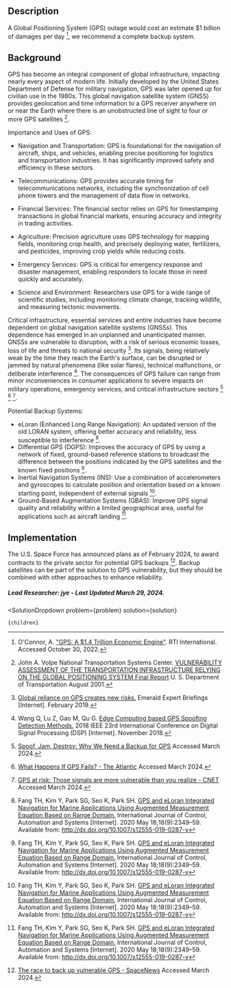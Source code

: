 

## Description

A Global Positioning System (GPS) outage would cost an estimate $1 billion of damages per day [^"1"], we recommend a complete backup system. 


## Background

GPS has become an integral component of global infrastructure, impacting nearly every aspect of modern life. Initially developed by the United States Department of Defense for military navigation, GPS was later opened up for civilian use in the 1980s. This global navigation satellite system (GNSS) provides geolocation and time information to a GPS receiver anywhere on or near the Earth where there is an unobstructed line of sight to four or more GPS satellites [^"9"].

Importance and Uses of GPS:

- Navigation and Transportation: GPS is foundational for the navigation of aircraft, ships, and vehicles, enabling precise positioning for logistics and transportation industries. It has significantly improved safety and efficiency in these sectors.

- Telecommunications: GPS provides accurate timing for telecommunications networks, including the synchronization of cell phone towers and the management of data flow in networks.

- Financial Services: The financial sector relies on GPS for timestamping transactions in global financial markets, ensuring accuracy and integrity in trading activities.

- Agriculture: Precision agriculture uses GPS technology for mapping fields, monitoring crop health, and precisely deploying water, fertilizers, and pesticides, improving crop yields while reducing costs.

- Emergency Services: GPS is critical for emergency response and disaster management, enabling responders to locate those in need quickly and accurately.

- Science and Environment: Researchers use GPS for a wide range of scientific studies, including monitoring climate change, tracking wildlife, and measuring tectonic movements.

Critical infrastructure, essential services and entire industries have become dependent on global navigation satellite systems (GNSSs). This dependence has emerged in an unplanned and unanticipated manner. GNSSs are vulnerable to disruption, with a risk of serious economic losses, loss of life and threats to national security [^"7"]. Its signals, being relatively weak by the time they reach the Earth's surface, can be disrupted or jammed by natural phenomena (like solar flares), technical malfunctions, or deliberate interference [^"8"]. The consequences of GPS failure can range from minor inconveniences in consumer applications to severe impacts on military operations, emergency services, and critical infrastructure sectors [^"5"] [^"3"] [^"2"].

Potential Backup Systems:

- eLoran (Enhanced Long Range Navigation): An updated version of the old LORAN system, offering better accuracy and reliability, less susceptible to interference [^"10"].
- Differential GPS (DGPS): Improves the accuracy of GPS by using a network of fixed, ground-based reference stations to broadcast the difference between the positions indicated by the GPS satellites and the known fixed positions [^"10"].
- Inertial Navigation Systems (INS): Use a combination of accelerometers and gyroscopes to calculate position and orientation based on a known starting point, independent of external signals [^"10"].
- Ground-Based Augmentation Systems (GBAS): Improve GPS signal quality and reliability within a limited geographical area, useful for applications such as aircraft landing [^"10"].

## Implementation

The U.S. Space Force has announced plans as of February 2024, to award contracts to the private sector for potential GPS backups [^"6"].
Backup satellites can be part of the solution to GPS vulnerability, but they should be combined with other approaches to enhance reliability.

##### Lead Researcher: jye - Last Updated March 29, 2024.



[^"1"]: O'Connor, A. ["GPS: A $1.4 Trillion Economic Engine"](https://www.rti.org/impact/gps-14-trillion-economic-engine). RTI International. Accessed October 30, 2022.
[^"2"]:  [GPS at risk: Those signals are more vulnerable than you realize - CNET](https://www.cnet.com/science/gps-at-risk-those-signals-are-more-vulnerable-than-you-realize/)  Accessed March 2024.
[^"3"]:  [What Happens If GPS Fails? - The Atlantic](https://www.theatlantic.com/technology/archive/2016/06/what-happens-if-gps-fails/486824/)  Accessed March 2024.
[^"4"]:  [DOD, Transportation Consider Backups for Vulnerable GPS](https://fedtechmagazine.com/article/2022/05/dod-transportation-consider-backups-vulnerable-gps)  Accessed March 2024.
[^"5"]:  [Spoof, Jam, Destroy: Why We Need a Backup for GPS](https://www.wired.com/story/spoof-jam-destroy-why-we-need-a-backup-for-gps/)  Accessed March 2024.
[^"6"]:  [The race to back up vulnerable GPS - SpaceNews](https://spacenews.com/the-race-to-back-up-vulnerable-gps/)  Accessed March 2024.
[^"7"]:  [Global reliance on GPS creates new risks.](http://dx.doi.org/10.1108/oxan-db241765) Emerald Expert Briefings [Internet]. February 2019.
[^"8"]: Wang Q, Lu Z, Gao M, Qu G. [Edge Computing based GPS Spoofing Detection Methods.](http://dx.doi.org/10.1109/ICDSP.2018.8631600) 2018 IEEE 23rd International Conference on Digital Signal Processing (DSP) [Internet]. November 2018.
[^"9"]: John A. Volpe National Transportation Systems Center.  [VULNERABILITY ASSESSMENT OF THE TRANSPORTATION INFRASTRUCTURE RELYING ON THE GLOBAL POSITIONING SYSTEM Final Report](https://rntfnd.org/wp-content/uploads/Vople_vulnerability_assess_2001.pdf) U. S. Department of Transportation August 2001.
[^"10"]: Fang TH, Kim Y, Park SG, Seo K, Park SH. [GPS and eLoran Integrated Navigation for Marine Applications Using Augmented Measurement Equation Based on Range Domain.](http://dx.doi.org/10.1007/s12555-019-0287-y) International Journal of Control, Automation and Systems [Internet]. 2020 May 18;18(9):2349–59. Available from: http://dx.doi.org/10.1007/s12555-019-0287-y

  <SolutionDropdown 
    problem={problem} 
    solution={solution}
  >
    {children}
  </SolutionDropdown>